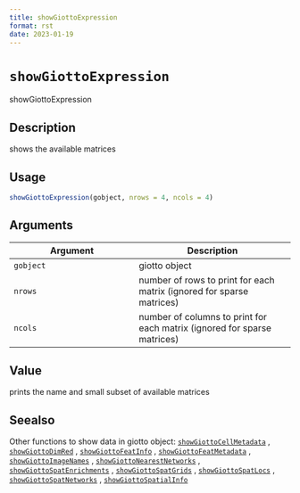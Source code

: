```yaml
--- 
title: showGiottoExpression 
format: rst 
date: 2023-01-19 
--- 
```

# `showGiottoExpression`

showGiottoExpression


## Description

shows the available matrices


## Usage

```r
showGiottoExpression(gobject, nrows = 4, ncols = 4)
```


## Arguments

Argument      |Description
------------- |----------------
`gobject`     |     giotto object
`nrows`     |     number of rows to print for each matrix (ignored for sparse matrices)
`ncols`     |     number of columns to print for each matrix (ignored for sparse matrices)


## Value

prints the name and small subset of available matrices


## Seealso

Other functions to show data in giotto object:
 [`showGiottoCellMetadata`](#showgiottocellmetadata) ,
 [`showGiottoDimRed`](#showgiottodimred) ,
 [`showGiottoFeatInfo`](#showgiottofeatinfo) ,
 [`showGiottoFeatMetadata`](#showgiottofeatmetadata) ,
 [`showGiottoImageNames`](#showgiottoimagenames) ,
 [`showGiottoNearestNetworks`](#showgiottonearestnetworks) ,
 [`showGiottoSpatEnrichments`](#showgiottospatenrichments) ,
 [`showGiottoSpatGrids`](#showgiottospatgrids) ,
 [`showGiottoSpatLocs`](#showgiottospatlocs) ,
 [`showGiottoSpatNetworks`](#showgiottospatnetworks) ,
 [`showGiottoSpatialInfo`](#showgiottospatialinfo)


